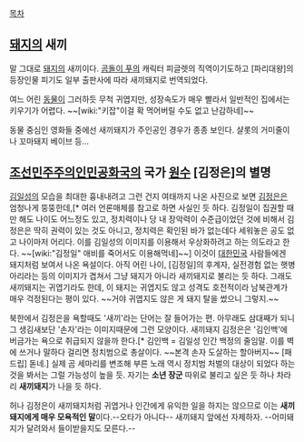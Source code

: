 [[목차]]
== [[돼지]]의 새끼 ==
말 그대로 [[돼지]]의 새끼이다. 
[[곰돌이 푸]]의 캐릭터 피글렛의 직역이기도하고 [파리대왕]의 등장인물 피기도 일부 출판사에 따라 새끼돼지로 번역되었다.

여느 어린 [[동물]]이 그러하듯 무척 귀엽지만, 성장속도가 매우 빨라서 일반적인 집에서는 키우기가 어렵다. ~~[wiki:"키잡"이걸 확 먹어버릴 수도 없고 난감하네]~~

동물 중심인 영화들 중에선 새끼돼지가 주인공인 경우가 종종 보인다. 샬롯의 거미줄이나 꼬마돼지 베이브 등...

== [[조선민주주의인민공화국]]의 국가 [[원수]] [김정은]의 별명 == 
[[김일성]]의 모습을 최대한 흉내내려고 그런 건지 여태까지 나온 사진으로 보면 [[김정은]]은 엄청나게 뚱뚱한데,[* 여러 언론매체를 참고로 하면 사실인 듯 하다. 김정일이 집권할 때만 해도 나이도 어느정도 있고, 정치력이나 당 내 장악력이 수준급이었던 것에 비해서 김정은은 딱히 권력이 있는 것도 아니고, 정치력은 확인된 바가 없는데다 세워놓은 공도 없고 나이마저 어리다. 이를 김일성의 이미지를 이용해서 우상화하려고 하는 의도라고 한다. ~~[wiki:"김정일" 애비를 죽어서도 이용해먹네]~~] 이것이 [[대한민국]] 사람들에겐 돼지처럼 보여서 나온 욕설이다. 아직 어린 나이, [김정일]의 후계자, 실전경험 없는 햇병아리라는 등의 이미지가 겹쳐서 그냥 돼지가 아니라 새끼돼지로 불리는 듯 하다. 그래도 새끼돼지는 귀엽기라도 한데, 이 돼지는 귀엽지도 않고 성격도 호전적이라 남북관계가 매우 걱정된다는 평이 있다. ~~거야 귀엽지도 않은 게 돼지 탈을 썼으니 그렇지.~~

북한에서 김정은을 욕할때도 '새끼'라는 단어는 잘 들어가는 편. 아무래도 삼대째가 되니 그 생김새보단 '손자'라는 이미지때문에 그런 모양이다. 새끼돼지 김정은은 '김인백'에 버금가는 욕으로 취급되지 않을까 한다.[* 김인백 = 김일성 인간 백정의 줄임말. 이를 벽에 쓰거나 말하다 걸리면 정치범으로 총살이다. ~~본격 손자 도살하는 할아버지~~ [패드립] 돋네.] 실제 곰 세마리를 변조해 부른 노래 역시 정치범 처벌의 대상이 되었다 하는 것을 봐서는 그럴 가능성이 높을 듯. 자기는 '''소년 장군''' 따위로 불리고 싶은 듯 하나 차라리 '''새끼돼지'''가 나을 듯 하다.

허나 김정은이 새끼돼지처럼 귀엽거나 인간에게 유익한 일을 하지는 않으므로 이는 '''새끼돼지에게 매우 모욕적인 말'''이다.--오타가 아니다-- 새끼돼지 앞에선 자제하자. --어미돼지가 달려와서 들이받을지도 모른다.--
